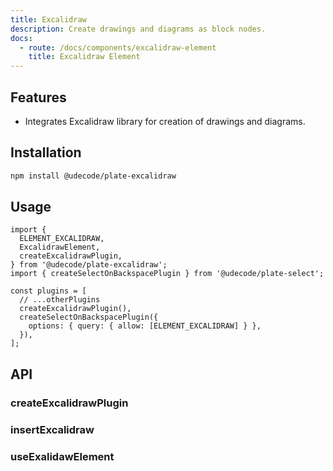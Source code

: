 ```yaml
---
title: Excalidraw
description: Create drawings and diagrams as block nodes.
docs:
  - route: /docs/components/excalidraw-element
    title: Excalidraw Element
---
```


<ComponentPreview name="playground-demo" id="excalidraw" />

<PackageInfo>

## Features

- Integrates Excalidraw library for creation of drawings and diagrams.

</PackageInfo>

## Installation

```bash
npm install @udecode/plate-excalidraw
```

## Usage

```tsx
import {
  ELEMENT_EXCALIDRAW,
  ExcalidrawElement,
  createExcalidrawPlugin,
} from '@udecode/plate-excalidraw';
import { createSelectOnBackspacePlugin } from '@udecode/plate-select';

const plugins = [
  // ...otherPlugins
  createExcalidrawPlugin(),
  createSelectOnBackspacePlugin({
    options: { query: { allow: [ELEMENT_EXCALIDRAW] } },
  }),
];
```

## API

### createExcalidrawPlugin

### insertExcalidraw

### useExalidawElement
